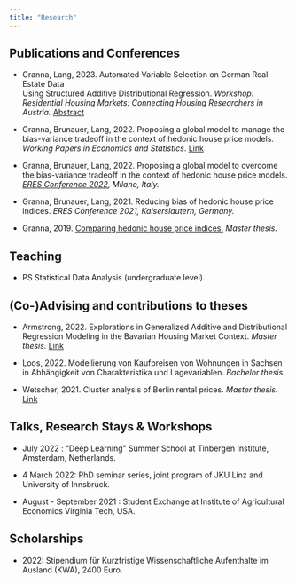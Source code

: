 ```yaml
---
title: "Research"
---
```


## Publications and Conferences

-   Granna, Lang, 2023. Automated Variable Selection on German Real Estate Data\
    Using Structured Additive Distributional Regression. *Workshop: Residential Housing Markets: Connecting Housing Researchers in Austria.* [Abstract](https://github.com/jgranna/jgranna.github.io/raw/main/posts/data/bamlss_abstract.pdf)

-   Granna, Brunauer, Lang, 2022. Proposing a global model to manage the bias-variance tradeoff in the context of hedonic house price models. *Working Papers in Economics and Statistics*. [Link](https://econpapers.repec.org/paper/innwpaper/2022-12.htm)

-   Granna, Brunauer, Lang, 2022. Proposing a global model to overcome the bias-variance tradeoff in the context of hedonic house price models. [*ERES Conference 2022*](https://2022.eres.org/i)*, Milano, Italy.*

-   Granna, Brunauer, Lang, 2021. Reducing bias of hedonic house price indices. *ERES Conference 2021, Kaiserslautern, Germany.*

-   Granna, 2019. [Comparing hedonic house price indices.](https://diglib.uibk.ac.at/ulbtirolhslimit/content/titleinfo/3613547) *Master thesis.*

## Teaching

-   PS Statistical Data Analysis (undergraduate level).

## (Co-)Advising and contributions to theses

-   Armstrong, 2022. Explorations in Generalized Additive and Distributional Regression Modeling in the Bavarian Housing Market Context. *Master thesis.* [Link](https://digital.obvsg.at/urn/urn:nbn:at:at-ubi:1-116998)

-   Loos, 2022. Modellierung von Kaufpreisen von Wohnungen in Sachsen in Abhängigkeit von Charakteristika und Lagevariablen. *Bachelor thesis.*

-   Wetscher, 2021. Cluster analysis of Berlin rental prices. *Master thesis.* [Link](https://diglib.uibk.ac.at/ulbtirolhslimit/content/titleinfo/5848318)

## Talks, Research Stays & Workshops

-   July 2022 : "Deep Learning" Summer School at Tinbergen Institute, Amsterdam, Netherlands.

-   4 March 2022: PhD seminar series, joint program of JKU Linz and University of Innsbruck.

-   August - September 2021 : Student Exchange at Institute of Agricultural Economics Virginia Tech, USA.

## Scholarships

-   2022: Stipendium für Kurzfristige Wissenschaftliche Aufenthalte im Ausland (KWA), 2400 Euro.
